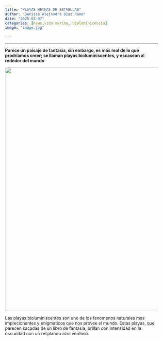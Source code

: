 ```yaml
---
title: "PLAYAS HECHAS DE ESTRELLAS"
author: "Denisse Alejandra Diaz Romo"
date: "2025-03-07"
categories: [news,vida marina, bioluminicencia]
image: "image.jpg"

---
```


---

**Parece un paisaje de fantasía, sin embargo, es más real de lo que prodríamos creer; se llaman playas bioluminiscentes, y escasean al rededor del mundo**

![](images/bioluminiciencia.webp){fig-align="center" width="800"}

Las playas bioluminiscentes son uno de los fenomenos naturales mas imprecionantes y enigmaticos que nos provee el mundo. Estas playas, que parecen sacadas de un libro de fantasia, brillan con intensidad en la oscuridad con un resplando azul verdoso.
